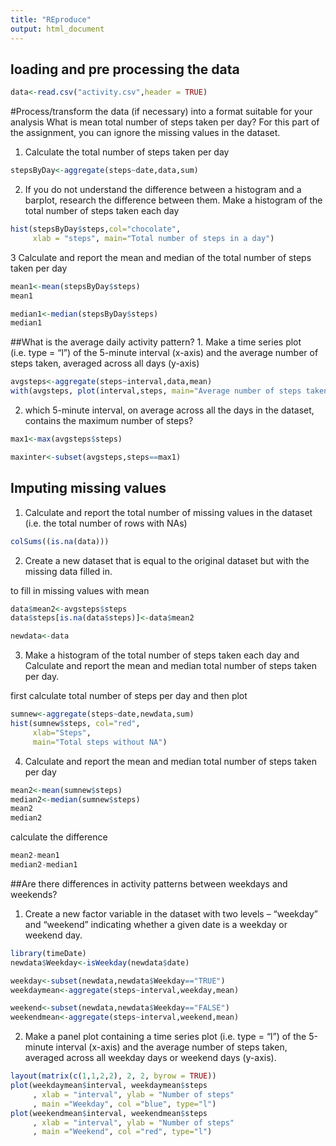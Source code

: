 ```yaml
---
title: "REproduce"
output: html_document
---
```

## loading and pre processing the data
```r
data<-read.csv("activity.csv",header = TRUE)

```
#Process/transform the data (if necessary) into a format suitable for your analysis
What is mean total number of steps taken per day?
For this part of the assignment, you can ignore the missing values in the dataset.

1. Calculate the total number of steps taken per day
```r
stepsByDay<-aggregate(steps~date,data,sum)


```

2.  If you do not understand the difference between a histogram and a barplot, research the difference between them. Make a histogram of the total number of steps taken each day


```r
hist(stepsByDay$steps,col="chocolate",
     xlab = "steps", main="Total number of steps in a day")

```
3  Calculate and report the mean and median of the total number of steps taken per day

```r
mean1<-mean(stepsByDay$steps)
mean1

median1<-median(stepsByDay$steps)
median1

```

##What is the average daily activity pattern?
1.  Make a time series plot (i.e. \color{red}{\verb|type = "l"|}type = "l") of the 5-minute interval (x-axis) and the average number of steps taken, averaged across all days (y-axis)
```r
avgsteps<-aggregate(steps~interval,data,mean)
with(avgsteps, plot(interval,steps, main="Average number of steps taken"))


```
2.   which 5-minute interval, on average across all the days in the dataset, contains the maximum number of steps?

```r
max1<-max(avgsteps$steps)

maxinter<-subset(avgsteps,steps==max1)

```


## Imputing missing values

1.  Calculate and report the total number of missing values in the dataset (i.e. the total number of rows with \color{red}{\verb|NA|}NAs)

```r
colSums((is.na(data)))

```


2.  Create a new dataset that is equal to the original dataset but with the missing data filled in.

to fill in missing values  with mean

```r
data$mean2<-avgsteps$steps
data$steps[is.na(data$steps)]<-data$mean2

newdata<-data
```


3.   Make a histogram of the total number of steps taken each day and Calculate and report the mean and median total number of steps taken per day. 

first calculate total number of steps per day and then plot
```r
sumnew<-aggregate(steps~date,newdata,sum)
hist(sumnew$steps, col="red",
     xlab="Steps",
     main="Total steps without NA")
```

4. Calculate and report the mean and median total number of steps taken per day

```r
mean2<-mean(sumnew$steps)
median2<-median(sumnew$steps)
mean2
median2

```
calculate the difference
```r
mean2-mean1
median2-median1
```

##Are there differences in activity patterns between weekdays and weekends?


1.  Create a new factor variable in the dataset with two levels – “weekday” and “weekend” indicating whether a given date is a weekday or weekend day.


```r

library(timeDate)
newdata$Weekday<-isWeekday(newdata$date)

weekday<-subset(newdata,newdata$Weekday=="TRUE")
weekdaymean<-aggregate(steps~interval,weekday,mean)

weekend<-subset(newdata,newdata$Weekday=="FALSE")
weekendmean<-aggregate(steps~interval,weekend,mean)


```

2. Make a panel plot containing a time series plot (i.e. \color{red}{\verb|type = "l"|}type = "l") of the 5-minute interval (x-axis) and the average number of steps taken, averaged across all weekday days or weekend days (y-axis).
```r

layout(matrix(c(1,1,2,2), 2, 2, byrow = TRUE))
plot(weekdaymean$interval, weekdaymean$steps
     , xlab = "interval", ylab = "Number of steps"
     , main ="Weekday", col ="blue", type="l") 
plot(weekendmean$interval, weekendmean$steps
     , xlab = "interval", ylab = "Number of steps"
     , main ="Weekend", col ="red", type="l")
```






